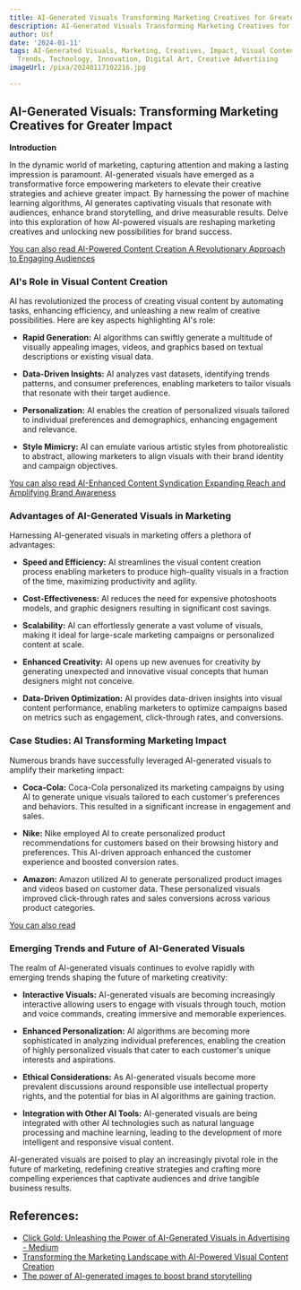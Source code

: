 ```yaml
---
title: AI-Generated Visuals Transforming Marketing Creatives for Greater Impact
description: AI-Generated Visuals Transforming Marketing Creatives for Greater Impact
author: Usf
date: '2024-01-11'
tags: AI-Generated Visuals, Marketing, Creatives, Impact, Visual Content, Marketing
  Trends, Technology, Innovation, Digital Art, Creative Advertising
imageUrl: /pixa/20240117102216.jpg

---
```

##  AI-Generated Visuals: Transforming Marketing  Creatives for Greater Impact

**Introduction**

In the dynamic world of marketing, capturing attention and making a  lasting impression is paramount. AI-generated visuals have emerged as a transformative  force empowering marketers to elevate their creative strategies and achieve greater  impact. By harnessing the power of machine learning algorithms, AI generates  captivating visuals that resonate with  audiences, enhance brand  storytelling, and  drive measurable results. Delve into  this exploration of how AI-powered visuals are reshaping  marketing creatives and unlocking new possibilities for brand success.

[You can also read AI-Powered Content Creation A  Revolutionary Approach to Engaging Audiences](AI-Powered%20Content%20Creation%20A%20Revolutionary%20Approach%20to%20Engaging%20Audiences)


### AI's Role  in Visual Content Creation

AI has revolutionized the process of creating visual content by automating tasks, enhancing  efficiency, and unleashing a new realm of creative possibilities. Here are key aspects highlighting AI's role:

* **Rapid Generation:** AI  algorithms  can swiftly generate a multitude  of visually appealing  images, videos, and graphics based on textual descriptions or existing visual data.

* **Data-Driven Insights:** AI analyzes vast datasets,  identifying trends patterns, and consumer  preferences, enabling marketers to tailor visuals  that resonate with their target audience.

* **Personalization:** AI enables the creation of personalized visuals tailored to individual preferences and demographics, enhancing engagement and relevance.

* **Style Mimicry:** AI can emulate various artistic styles from photorealistic to abstract, allowing marketers  to align visuals with their  brand  identity  and campaign objectives.

[You can also read AI-Enhanced Content Syndication Expanding Reach and Amplifying Brand Awareness](AI-Enhanced%20Content%20Syndication%20Expanding%20Reach%20and%20Amplifying%20Brand%20Awareness)


### Advantages of  AI-Generated Visuals in Marketing

Harnessing AI-generated visuals in marketing offers a plethora of advantages:

* **Speed and Efficiency:**  AI streamlines the visual content creation process enabling marketers to produce high-quality visuals in a fraction of the time, maximizing productivity and agility.

* **Cost-Effectiveness:** AI reduces the need for expensive photoshoots models, and graphic designers resulting  in  significant cost savings.

* **Scalability:**  AI can effortlessly generate a vast volume of visuals, making it ideal for large-scale marketing campaigns or personalized content at scale.

* **Enhanced Creativity:** AI opens up new avenues for creativity by generating unexpected and innovative  visual concepts that human designers might not conceive.

* **Data-Driven Optimization:** AI provides data-driven insights into visual content  performance, enabling marketers to optimize campaigns based on metrics such  as engagement, click-through  rates, and conversions.

### Case Studies: AI  Transforming  Marketing Impact

Numerous brands have successfully leveraged AI-generated visuals to amplify their marketing  impact:

* **Coca-Cola:** Coca-Cola personalized its marketing campaigns by using AI to generate unique visuals tailored to each customer's preferences and behaviors. This resulted in a significant increase in engagement and sales.

* **Nike:** Nike  employed AI to create personalized product recommendations for customers based on their browsing history  and preferences. This AI-driven approach enhanced the  customer  experience and  boosted conversion rates.

* **Amazon:** Amazon utilized AI to generate  personalized product images and  videos  based  on customer  data. These personalized visuals improved click-through rates and sales conversions across various product categories.

[You can also  read ]()


### Emerging  Trends  and Future of AI-Generated Visuals

The realm of AI-generated visuals continues to evolve rapidly with emerging trends  shaping the future of marketing  creativity:

* **Interactive Visuals:** AI-generated visuals are becoming increasingly interactive allowing users to engage with visuals through touch, motion and voice commands, creating immersive and memorable experiences.

* **Enhanced Personalization:** AI algorithms are  becoming more sophisticated in analyzing individual preferences, enabling the creation  of highly personalized visuals that cater  to each  customer's unique interests and aspirations.

* **Ethical Considerations:** As AI-generated visuals become more prevalent discussions around responsible use intellectual property rights, and the potential for bias in AI algorithms are gaining traction.

* **Integration with Other AI Tools:** AI-generated visuals are being integrated with other AI  technologies such as natural language processing  and machine  learning, leading  to the development of more intelligent and responsive visual content.

AI-generated visuals are poised to  play an increasingly pivotal role in the future of marketing, redefining creative strategies and crafting more compelling experiences  that captivate audiences and drive tangible business  results.

## References:
- [Click Gold: Unleashing the Power of AI-Generated Visuals in Advertising - Medium](https://medium.com/@juliovictor2015/click-gold-unleashing-the-power-of-ai-generated-visuals-in-advertising-a1ad83c39512)
- [Transforming the Marketing Landscape with AI-Powered Visual Content Creation](https://techleaderspov.com/2023/05/08/dall-e2-transforming-the-marketing-landscape-with-ai-powered-visual-content-creation/)
- [The power of AI-generated images to boost brand storytelling](https://all-images.ai/en/the-power-of-ai-generated-images-to-boost-brand-storytelling/)
